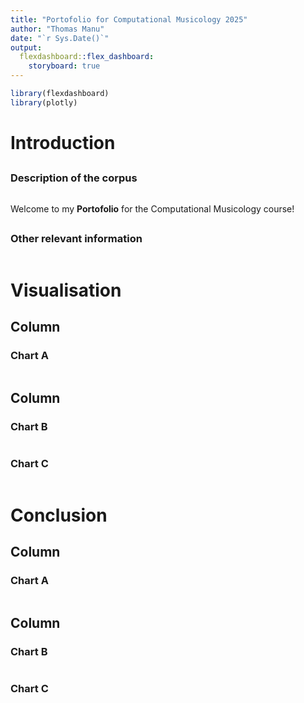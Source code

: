 ```yaml
---
title: "Portofolio for Computational Musicology 2025"
author: "Thomas Manu"
date: "`r Sys.Date()`"
output: 
  flexdashboard::flex_dashboard:
    storyboard: true
---
```


```r
library(flexdashboard)
library(plotly)
```

Introduction{.storyboard}
==================

 {data-width=400}
-----------------------------------------------------------------------

### Description of the corpus

```r

```

Welcome to my **Portofolio** for the Computational Musicology course! 

 {data-width=600}
-----------------------------------------------------------------------

### Other relevant information 

```r

```

Visualisation 
=================

Column {data-width=650}
-----------------------------------------------------------------------

### Chart A

```r

```

Column {data-width=350}
-----------------------------------------------------------------------

### Chart B

```r

```

### Chart C

```r

```

Conclusion 
=================

Column {data-width=650}
-----------------------------------------------------------------------

### Chart A

```r

```

Column {data-width=350}
-----------------------------------------------------------------------

### Chart B

```r

```

### Chart C

```r

```
